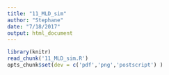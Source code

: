 ```yaml
---
title: "11_MLD_sim"
author: "Stephane"
date: "7/18/2017"
output: html_document
---
```


```r
library(knitr)
read_chunk('11_MLD_sim.R')
opts_chunk$set(dev = c('pdf','png','postscript') )
```

```r
```

```r
```

```r

```

```r

```


